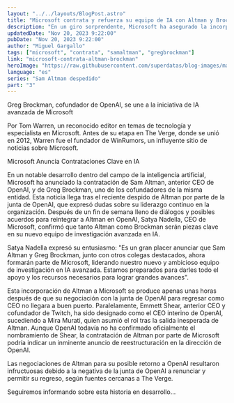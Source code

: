 ```yaml
---
layout: "../../layouts/BlogPost.astro"
title: "Microsoft contrata y refuerza su equipo de IA con Altman y Brockman de OpenAI"
description: "En un giro sorprendente, Microsoft ha asegurado la incorporación de Sam Altman, ex CEO de OpenAI, y de Greg Brockman, cofundador de la misma organización, para su nuevo equipo de investigación de IA avanzada. Esta decisión se produce tras el despido de Altman de OpenAI y las intensas negociaciones que siguieron."
updatedDate: "Nov 20, 2023 9:22:00"
pubDate: "Nov 20, 2023 9:22:00"
author: "Miguel Gargallo"
tags: ["microsoft", "contrata", "samaltman", "gregbrockman"]
link: "microsoft-contrata-altman-brockman"
heroImage: "https://raw.githubusercontent.com/superdatas/blog-images/main/openai-chatgpt-samaltman-despedido.png"
language: "es"
series: "Sam Altman despedido"
part: "3"
---
```


Greg Brockman, cofundador de OpenAI, se une a la iniciativa de IA avanzada de Microsoft

Por Tom Warren, un reconocido editor en temas de tecnología y especialista en Microsoft. Antes de su etapa en The Verge, donde se unió en 2012, Warren fue el fundador de WinRumors, un influyente sitio de noticias sobre Microsoft.

Microsoft Anuncia Contrataciones Clave en IA

En un notable desarrollo dentro del campo de la inteligencia artificial, Microsoft ha anunciado la contratación de Sam Altman, anterior CEO de OpenAI, y de Greg Brockman, uno de los cofundadores de la misma entidad. Esta noticia llega tras el reciente despido de Altman por parte de la junta de OpenAI, que expresó dudas sobre su liderazgo continuo en la organización. Después de un fin de semana lleno de diálogos y posibles acuerdos para reintegrar a Altman en OpenAI, Satya Nadella, CEO de Microsoft, confirmó que tanto Altman como Brockman serán piezas clave en su nuevo equipo de investigación avanzada en IA.

Satya Nadella expresó su entusiasmo: "Es un gran placer anunciar que Sam Altman y Greg Brockman, junto con otros colegas destacados, ahora formarán parte de Microsoft, liderando nuestro nuevo y ambicioso equipo de investigación en IA avanzada. Estamos preparados para darles todo el apoyo y los recursos necesarios para lograr grandes avances".

Esta incorporación de Altman a Microsoft se produce apenas unas horas después de que su negociación con la junta de OpenAI para regresar como CEO no llegara a buen puerto. Paralelamente, Emmett Shear, anterior CEO y cofundador de Twitch, ha sido designado como el CEO interino de OpenAI, sucediendo a Mira Murati, quien asumió el rol tras la salida inesperada de Altman. Aunque OpenAI todavía no ha confirmado oficialmente el nombramiento de Shear, la contratación de Altman por parte de Microsoft podría indicar un inminente anuncio de reestructuración en la dirección de OpenAI.

Las negociaciones de Altman para su posible retorno a OpenAI resultaron infructuosas debido a la negativa de la junta de OpenAI a renunciar y permitir su regreso, según fuentes cercanas a The Verge.

Seguiremos informando sobre esta historia en desarrollo...
